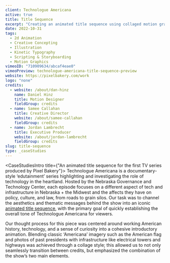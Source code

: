 ```yaml
---
client: Technologue Americana
active: true
title: Title Sequence
excerpt: "Creating an animated title sequence using collaged motion graphics for the first TV series produced by Pixel Bakery."
date: 2022-10-31
tags:
  - 2d Animation
  - Creative Concepting
  - Illustration
  - Kinetic Typography
  - Scripting & Storyboarding
  - Motion Graphics
vimeoID: "710909634/abcaf4eae0"
vimeoPreview: technologue-americana-title-sequence-preview
website: https://pixelbakery.com/work
logo: "none"
credits:
  - website: /about/dan-hinz
    name: Daniel Hinz
    title: Motion Designer
    fieldGroup: credits
  - name: Samee Callahan
    title: Creative Director
    website: /about/samee-callahan
    fieldGroup: credits
  - name: Jordan Lambrecht
    title: Executive Producer
    website: /about/jordan-lambrecht
    fieldGroup: credits
slug: title-sequence
type: _caseStudies
---
```


<CaseStudiesIntro title={"An animated title sequence for the first TV series produced by Pixel Bakery"}>
Technologue Americana is a documentary-style ‘edutainment’ series highlighting and investigating the role of technology in the heartland. Hosted by the Nebraska Governance and Technology Center, each episode focuses on a different aspect of tech and infrastructure in Nebraska + the Midwest and the affects they have on policy, culture, and law, from roads to grain silos. Our task was to channel the aesthetics and thematic messages behind the show into an iconic [animated title sequence](/services/animation), with the primary goal of quickly establishing the overall tone of Technologue Americana for viewers.

Our thought process for this piece was centered around working American history, technology, and a sense of curiosity into a cohesive introductory animation. Blending classic ‘Americana’ imagery such as the American flag and photos of past presidents with infrastructure like electrical towers and highways was achieved through a collage style; this allowed us to not only seamlessly transition between credits, but emphasized the combination of the show’s two main elements.


</CaseStudiesIntro>